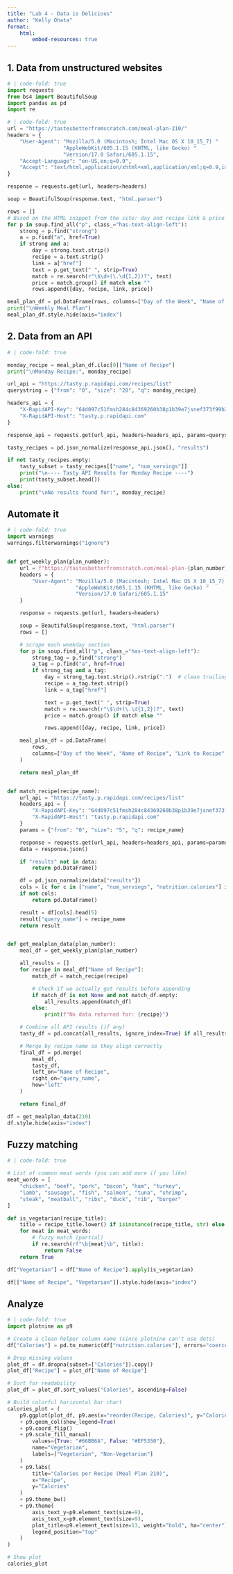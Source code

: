 ```yaml
---
title: "Lab 4 - Data is Delicious"
author: "Kelly Ohata"
format:
    html:
        embed-resources: true
---
```

## 1. Data from unstructured websites

```python
# | code-fold: true
import requests
from bs4 import BeautifulSoup
import pandas as pd
import re

```

```python
# | code-fold: true
url = "https://tastesbetterfromscratch.com/meal-plan-210/"
headers = {
    "User-Agent": "Mozilla/5.0 (Macintosh; Intel Mac OS X 10_15_7) "
                  "AppleWebKit/605.1.15 (KHTML, like Gecko) "
                  "Version/17.0 Safari/605.1.15",
    "Accept-Language": "en-US,en;q=0.9",
    "Accept": "text/html,application/xhtml+xml,application/xml;q=0.9,image/webp,*/*;q=0.8"
}

response = requests.get(url, headers=headers)

soup = BeautifulSoup(response.text, "html.parser")

rows = []
# Based on the HTML snippet from the site: day and recipe link & price appear in <p> tags with class “has-text-align-left”
for p in soup.find_all("p", class_="has-text-align-left"):
    strong = p.find("strong")
    a = p.find("a", href=True)
    if strong and a:
        day = strong.text.strip()
        recipe = a.text.strip()
        link = a["href"]
        text = p.get_text(" ", strip=True)
        match = re.search(r"\$\d+(\.\d{1,2})?", text)
        price = match.group() if match else ""
        rows.append([day, recipe, link, price])

meal_plan_df = pd.DataFrame(rows, columns=["Day of the Week", "Name of Recipe", "Link to Recipe", "Price of Recipe"])
print("\nWeekly Meal Plan")
meal_plan_df.style.hide(axis="index")

```
## 2. Data from an API

```python
# | code-fold: true

monday_recipe = meal_plan_df.iloc[0]["Name of Recipe"]
print("\nMonday Recipe:", monday_recipe)

url_api = "https://tasty.p.rapidapi.com/recipes/list"
querystring = {"from": "0", "size": "20", "q": monday_recipe}

headers_api = {
    "X-RapidAPI-Key": "64d097c51fmsh284c84369260b38p1b39e7jsnef373f99b27f",
    "X-RapidAPI-Host": "tasty.p.rapidapi.com"
}

response_api = requests.get(url_api, headers=headers_api, params=querystring)

tasty_recipes = pd.json_normalize(response_api.json(), "results")

if not tasty_recipes.empty:
    tasty_subset = tasty_recipes[["name", "num_servings"]]
    print("\n---- Tasty API Results for Monday Recipe ----")
    print(tasty_subset.head())
else:
    print("\nNo results found for:", monday_recipe)

```

## Automate it

```python
# | code-fold: true
import warnings
warnings.filterwarnings("ignore")


def get_weekly_plan(plan_number):
    url = f"https://tastesbetterfromscratch.com/meal-plan-{plan_number}/"
    headers = {
        "User-Agent": "Mozilla/5.0 (Macintosh; Intel Mac OS X 10_15_7) "
                      "AppleWebKit/605.1.15 (KHTML, like Gecko) "
                      "Version/17.0 Safari/605.1.15"
    }

    response = requests.get(url, headers=headers)

    soup = BeautifulSoup(response.text, "html.parser")
    rows = []

    # scrape each weekday section
    for p in soup.find_all("p", class_="has-text-align-left"):
        strong_tag = p.find("strong")
        a_tag = p.find("a", href=True)
        if strong_tag and a_tag:
            day = strong_tag.text.strip().rstrip(":")  # clean trailing colon
            recipe = a_tag.text.strip()
            link = a_tag["href"]

            text = p.get_text(" ", strip=True)
            match = re.search(r"\$\d+(\.\d{1,2})?", text)
            price = match.group() if match else ""

            rows.append([day, recipe, link, price])

    meal_plan_df = pd.DataFrame(
        rows,
        columns=["Day of the Week", "Name of Recipe", "Link to Recipe", "Price of Recipe"]
    )

    return meal_plan_df


def match_recipe(recipe_name):
    url_api = "https://tasty.p.rapidapi.com/recipes/list"
    headers_api = {
        "X-RapidAPI-Key": "64d097c51fmsh284c84369260b38p1b39e7jsnef373f99b27f",
        "X-RapidAPI-Host": "tasty.p.rapidapi.com"
    }
    params = {"from": "0", "size": "5", "q": recipe_name}

    response = requests.get(url_api, headers=headers_api, params=params)
    data = response.json()

    if "results" not in data:
        return pd.DataFrame()

    df = pd.json_normalize(data["results"])
    cols = [c for c in ["name", "num_servings", "nutrition.calories"] if c in df.columns]
    if not cols:
        return pd.DataFrame()

    result = df[cols].head(5)
    result["query_name"] = recipe_name
    return result


def get_mealplan_data(plan_number):
    meal_df = get_weekly_plan(plan_number)

    all_results = []
    for recipe in meal_df["Name of Recipe"]:        
        match_df = match_recipe(recipe)

        # Check if we actually got results before appending
        if match_df is not None and not match_df.empty:
            all_results.append(match_df)
        else:
            print(f"No data returned for: {recipe}")

    # Combine all API results (if any)
    tasty_df = pd.concat(all_results, ignore_index=True) if all_results else pd.DataFrame()

    # Merge by recipe name so they align correctly
    final_df = pd.merge(
        meal_df,
        tasty_df,
        left_on="Name of Recipe",
        right_on="query_name",
        how="left"
    )

    return final_df

df = get_mealplan_data(210)
df.style.hide(axis="index")


```


## Fuzzy matching

```python
# | code-fold: true

# List of common meat words (you can add more if you like)
meat_words = [
    "chicken", "beef", "pork", "bacon", "ham", "turkey",
    "lamb", "sausage", "fish", "salmon", "tuna", "shrimp",
    "steak", "meatball", "ribs", "duck", "rib", "burger"
]

def is_vegetarian(recipe_title):
    title = recipe_title.lower() if isinstance(recipe_title, str) else ""
    for meat in meat_words:
        # fuzzy match (partial)
        if re.search(rf"\b{meat}\b", title):
            return False
    return True

df["Vegetarian"] = df["Name of Recipe"].apply(is_vegetarian)

df[["Name of Recipe", "Vegetarian"]].style.hide(axis="index")

```

## Analyze

```python
# | code-fold: true
import plotnine as p9

# Create a clean helper column name (since plotnine can't use dots)
df["Calories"] = pd.to_numeric(df["nutrition.calories"], errors="coerce")

# Drop missing values
plot_df = df.dropna(subset=["Calories"]).copy()
plot_df["Recipe"] = plot_df["Name of Recipe"]

# Sort for readability
plot_df = plot_df.sort_values("Calories", ascending=False)

# Build colorful horizontal bar chart
calories_plot = (
    p9.ggplot(plot_df, p9.aes(x="reorder(Recipe, Calories)", y="Calories", fill="Vegetarian"))
    + p9.geom_col(show_legend=True)
    + p9.coord_flip()
    + p9.scale_fill_manual(
        values={True: "#66BB6A", False: "#EF5350"},
        name="Vegetarian",
        labels=["Vegetarian", "Non-Vegetarian"]
    )
    + p9.labs(
        title="Calories per Recipe (Meal Plan 210)",
        x="Recipe",
        y="Calories"
    )
    + p9.theme_bw()
    + p9.theme(
        axis_text_y=p9.element_text(size=9),
        axis_text_x=p9.element_text(size=9),
        plot_title=p9.element_text(size=13, weight="bold", ha="center"),
        legend_position="top"
    )
)

# Show plot
calories_plot


```

